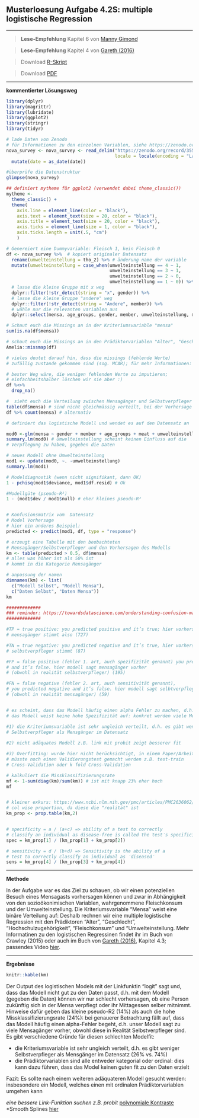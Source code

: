 ## Musterloesung Aufgabe 4.2S: multiple logistische Regression

*****
> **Lese-Empfehlung** Kapitel 6 von [Manny Gimond]( https://mgimond.github.io/Stats-in-R/Logistic.html)

> **Lese-Empfehlung** Kapitel 4 von [Gareth (2016)](http://faculty.marshall.usc.edu/gareth-james/ISL/ISLR%20Seventh%20Printing.pdf)

>Download [R-Skript](16_Statistik/RFiles/solution_stat4.2s.R)

>Download [PDF](16_Statistik1/RFiles/solution_stat4.2s.pdf)

*****


**kommentierter Lösungsweg**
```r

library(dplyr)
library(magrittr)
library(lubridate)
library(ggplot2)
library(stringr)
library(tidyr)

# lade Daten von Zenodo
# für Informationen zu den einzelnen Variablen, siehe https://zenodo.org/record/3554884/files/2020_ZHAW_vonRickenbach_Variablen_cleaned_recoded_survey_dataset_anonym_NOVANIMAL.pdf?download=1
nova_survey <- nova_survey <- read_delim("https://zenodo.org/record/3554884/files/2019_ZHAW_vonRickenbach_cleaned_recorded_survey_dataset_NOVANIMAL_anonym.csv?download=1", delim = ";",
                                         locale = locale(encoding = "Latin1")) %>%
  mutate(date = as_date(date))

#überprüfe die Datenstruktur
glimpse(nova_survey)

## definiert mytheme für ggplot2 (verwendet dabei theme_classic())
mytheme <- 
  theme_classic() + 
  theme(
    axis.line = element_line(color = "black"), 
    axis.text = element_text(size = 20, color = "black"), 
    axis.title = element_text(size = 20, color = "black"), 
    axis.ticks = element_line(size = 1, color = "black"), 
    axis.ticks.length = unit(.5, "cm")
    )

```


```r

# Genereiert eine Dummyvariable: Fleisch 1, kein Fleisch 0
df <- nova_survey %>%  # kopiert originaler Datensatz
  rename(umwelteinstellung = tho_2) %>% # änderung name der variable
  mutate(umwelteinstellung = case_when(umwelteinstellung == 4 ~ 1,
                                       umwelteinstellung == 3 ~ 1,
                                       umwelteinstellung == 2 ~ 0, 
                                       umwelteinstellung == 1 ~ 0)) %>% 
  # lasse die kleine Gruppe mit x weg
  dplyr::filter(!str_detect(string = "x", gender)) %>% 
  # lasse die kleine Gruppe "andere" weg
  dplyr::filter(!str_detect(string = "Andere", member)) %>%  
  # wähle nur die relevanten variablen aus
  dplyr::select(mensa, age_groups, gender, member, umwelteinstellung, meat) 

# Schaut euch die Missings an in der Kriteriumsvariable "mensa"
sum(is.na(df$mensa))

# schaut euch die Missings an in den Prädiktorvariablen "Alter", "Geschlecht", "Hochschulzugehörigkeit", "umwelteinstellung"
Amelia::missmap(df) 

# vieles deutet darauf hin, dass die missings (fehlende Werte) 
# zufällig zustande gekommen sind (sog. MCAR); für mehr Informationen: https://uvastatlab.github.io/2019/05/01/getting-started-with-multiple-imputation-in-r/

# bester Weg wäre, die wenigen fehlenden Werte zu imputieren; 
# einfachheitshalber löschen wir sie aber :)
df %<>%
  drop_na()

#  sieht euch die Verteilung zwischen Mensagänger und Selbstverpfleger an 
table(df$mensa) # sind nicht gleichmässig verteilt, bei der Vorhersage müssen wir das berücksichtigen
df %>% count(mensa) # alternativ

# definiert das logistische Modell und wendet es auf den Datensatz an

mod0 <-glm(mensa ~ gender + member + age_groups + meat + umwelteinstellung, data = df, binomial("logit"))
summary.lm(mod0) # Umwelteinstellung scheint keinen Einfluss auf die 
# Verpflegung zu haben, gegeben die Daten

# neues Modell ohne Umwelteinstellung
mod1 <- update(mod0, ~. -umwelteinstellung)
summary.lm(mod1)

# Modeldiagnostik (wenn nicht signifikant, dann OK)
1 - pchisq(mod1$deviance, mod1$df.resid) # Ok

#Modellgüte (pseudo-R²)
1 - (mod1$dev / mod1$null) # eher kleines pseudo-R² 


# Konfusionsmatrix vom  Datensatz
# Model Vorhersage
# hier ein anderes Beispiel: 
predicted <- predict(mod1, df, type = "response")

# erzeugt eine Tabelle mit den beobachteten
# Mensagänger/Selbstverpfleger und den Vorhersagen des Modells
km <- table(predicted > 0.5, df$mensa) 
# alles was höher ist als 50% ist 
# kommt in die Kategorie Mensagänger

# anpassung der namen
dimnames(km) <- list(
  c("Modell Selbst", "Modell Mensa"),
  c("Daten Selbst", "Daten Mensa"))
km

#############
### reminder: https://towardsdatascience.com/understanding-confusion-matrix-a9ad42dcfd62
#############

#TP = true positive: you predicted positive and it’s true; hier vorhersage 
# mensagänger stimmt also (727)

#TN = true negative: you predicted negative and it’s true, hier vorhersage der 
# selbstverpfleger stimmt (87)

#FP = false positive (fehler 1. art, auch spezifizität genannt) you predicted 
# and it’s false. hier modell sagt mensagänger vorher 
# (obwohl in realität selbstverpfleger) (195)

#FN = false negative (fehler 2. art, auch sensitivität genannt), 
# you predicted negative and it’s false. hier modell sagt selbtverpfleger vorher 
# (obwohl in realität mensagänger) (59)


# es scheint, dass das Modell häufig einen alpha Fehler zu machen, d.h. es 
# das Modell weist keine hohe Spezifizität auf: konkret werden viele Mensagänger als Selbstverpfleger vorhergesagt resp. klassifiziert. Dafür gibt es mehere Gründe: 

#1) die Kriteriumsvariable ist sehr ungleich verteilt, d.h. es gibt weniger
# Selbstverpfleger als Mensgänger im Datensatz 
 
#2) nicht adäquates Modell z.B. link mit probit zeigt besserer fit

#3) Overfitting: wurde hier nicht berücksichtigt, in einem Paper/Arbeit 
# müsste noch einen Validierungstest gemacht werden z.B. test-train 
# Cross-Validation oder k fold Cross-Validation 

# kalkuliert die Missklassifizierungsrate 
mf <- 1-sum(diag(km)/sum(km)) # ist mit knapp 23% eher hoch
mf


# kleiner exkurs: https://www.ncbi.nlm.nih.gov/pmc/articles/PMC2636062/
# col wise proportion, da diese die "realität" ist
km_prop <- prop.table(km,2)


# specificity = a / (a+c) => ability of a test to correctly 
# classify an individual as disease-free is called the test′s specificity
spec = km_prop[1] / (km_prop[1] + km_prop[2])

# sensitivity = d / (b+d) => Sensitivity is the ability of a 
# test to correctly classify an individual as ′diseased′
sens = km_prop[4] / (km_prop[3] + km_prop[4])

```

*******

**Methode**

In der Aufgabe war es das Ziel zu schauen, ob wir einen potenziellen Besuch eines Mensagasts vorhersagen können und zwar in Abhängigkeit von den sozioökonimischen Variablen, wahrgenommene Fleischkonsum und der Umwelteinstellung. Die Kriteriumsvariable "Mensa" weist eine binäre Verteilung auf: Deshalb rechnen wir eine multiple logistische Regression mit den Prädiktoren “Alter”, “Geschlecht”, “Hochschulzugehörigkeit”, "Fleischkonsum" und "Umwelteinstellung. Mehr Informatinen zu den logistischen Regressinen findet ihr im Buch von Crawley (2015) oder auch im Buch von [Gareth (2016)](http://faculty.marshall.usc.edu/gareth-james/ISL/ISLR%20Seventh%20Printing.pdf), Kapitel 4.3; passendes Video [hier](https://www.youtube.com/watch?v=31Q5FGRnxt4&list=PL5-da3qGB5IC4vaDba5ClatUmFppXLAhE&index=2).



*******


**Ergebnisse**


```r
knitr::kable(km)
```


Der Output des logistischen Models mit der Linkfunktin "logit" sagt und, dass das Modell nicht gut zu den Daten passt, d.h. mit dem Modell (gegeben die Daten) können wir nur schlecht vorhersagen, ob eine Person zukünftig sich in der Mensa verpflegt oder ihr Mittagessen selber mitnimmt. Hinweise dafür geben das kleine pseudo-R2 (14%) als auch die hohe Missklassifizierungsrate (24%): bei genauerer Betrachtung fällt auf, dass das Modell häufig einen alpha-Fehler begeht, d.h. unser Modell sagt zu viele Mensagänger vorher, obwohl diese in Realität Selbstverpfleger sind. 
Es gibt verschiedene Gründe für diesen schlechten Modelfit:

* die Kriteriumsvariable ist sehr ungleich verteilt, d.h. es gibt weniger Selbstverpfleger als Mensgänger im Datensatz (26% vs. 74%)
* die Prädiktorvariablen sind alle entweder kategorial oder ordinal: dies kann dazu führen, dass das Model keinen guten fit zu den Daten erzielt 

Fazit: Es sollte nach einem weiteren adäquateren Modell gesucht werden: insbesondere ein Modell, welches einen mit ordinalen Prädiktorvariablen umgehen kann 

*eine bessere Link-Funktion suchen z.B. probit 
*[polynomiale Kontraste](https://stats.stackexchange.com/questions/195246/how-to-handle-ordinal-categorical-variable-as-independent-variable)
*Smooth Splines [hier](https://www.frontiersin.org/articles/10.3389/fams.2017.00015/full)



































